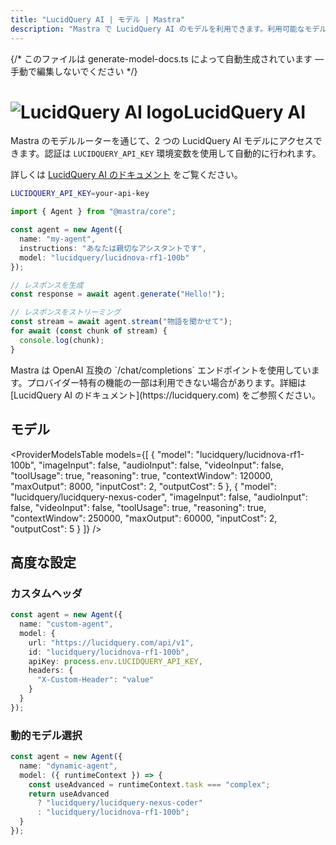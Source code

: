 ```yaml
---
title: "LucidQuery AI | モデル | Mastra"
description: "Mastra で LucidQuery AI のモデルを利用できます。利用可能なモデルは 2 件です。"
---
```


{/* このファイルは generate-model-docs.ts によって自動生成されています — 手動で編集しないでください */}



# <img src="https://models.dev/logos/lucidquery.svg" alt="LucidQuery AI logo" className="inline w-8 h-8 mr-2 align-middle dark:invert dark:brightness-0 dark:contrast-200" />LucidQuery AI

Mastra のモデルルーターを通じて、2 つの LucidQuery AI モデルにアクセスできます。認証は `LUCIDQUERY_API_KEY` 環境変数を使用して自動的に行われます。

詳しくは [LucidQuery AI のドキュメント](https://lucidquery.com) をご覧ください。

```bash
LUCIDQUERY_API_KEY=your-api-key
```

```typescript
import { Agent } from "@mastra/core";

const agent = new Agent({
  name: "my-agent",
  instructions: "あなたは親切なアシスタントです",
  model: "lucidquery/lucidnova-rf1-100b"
});

// レスポンスを生成
const response = await agent.generate("Hello!");

// レスポンスをストリーミング
const stream = await agent.stream("物語を聞かせて");
for await (const chunk of stream) {
  console.log(chunk);
}
```

<Callout type="info">
  Mastra は OpenAI 互換の `/chat/completions` エンドポイントを使用しています。プロバイダー特有の機能の一部は利用できない場合があります。詳細は [LucidQuery AI のドキュメント](https://lucidquery.com) をご参照ください。
</Callout>


## モデル

<ProviderModelsTable 
  models={[
  {
    "model": "lucidquery/lucidnova-rf1-100b",
    "imageInput": false,
    "audioInput": false,
    "videoInput": false,
    "toolUsage": true,
    "reasoning": true,
    "contextWindow": 120000,
    "maxOutput": 8000,
    "inputCost": 2,
    "outputCost": 5
  },
  {
    "model": "lucidquery/lucidquery-nexus-coder",
    "imageInput": false,
    "audioInput": false,
    "videoInput": false,
    "toolUsage": true,
    "reasoning": true,
    "contextWindow": 250000,
    "maxOutput": 60000,
    "inputCost": 2,
    "outputCost": 5
  }
]}
/>

## 高度な設定

### カスタムヘッダ

```typescript
const agent = new Agent({
  name: "custom-agent",
  model: {
    url: "https://lucidquery.com/api/v1",
    id: "lucidquery/lucidnova-rf1-100b",
    apiKey: process.env.LUCIDQUERY_API_KEY,
    headers: {
      "X-Custom-Header": "value"
    }
  }
});
```


### 動的モデル選択

```typescript
const agent = new Agent({
  name: "dynamic-agent",
  model: ({ runtimeContext }) => {
    const useAdvanced = runtimeContext.task === "complex";
    return useAdvanced 
      ? "lucidquery/lucidquery-nexus-coder"
      : "lucidquery/lucidnova-rf1-100b";
  }
});
```
